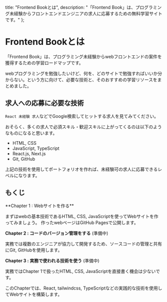 
  title: "Frontend Bookとは",
  description: "「Frontend Book」は、プログラミング未経験からフロントエンドエンジニアの求人に応募するための無料学習サイトです。"
};

# Frontend Bookとは

「Frontend Book」は、プログラミング未経験からwebフロントエンドの案件を獲得するための学習ロードマップです。

webプログラミングを勉強したいけど、何を、どのサイトで勉強すればいいか分からない。という方に向けて、必要な技術と、そのおすすめの学習リソースをまとめました。

## 求人への応募に必要な技術

`React 未経験 求人`などでGoogle検索してヒットする求人を見てみてください。

おそらく、多くの求人で必須スキル・歓迎スキルに上がってくるのは以下のようなものになると思います。

- HTML, CSS
- JavaScript, TypeScript
- React.js, Next.js
- Git, GitHub

上記の技術を使用してポートフォリオを作れば、未経験可の求人に応募できるレベルになります。

## もくじ

<Link href="./getting-start">
  **Chapter 1 : Webサイトを作る**
</Link>

まずはwebの基本技術であるHTML, CSS, JavaScriptを使ってWebサイトを作ってみましょう。
作ったwebページはGitHub Pagesで公開します。

**Chapter 2 : コードのバージョン管理をする** (準備中)

実務では複数のエンジニアが協力して開発するため、ソースコードの管理と共有にGit, GitHubを使用します。

**Chapter 3 : 実務で使われる技術を使う** (準備中)

実務ではChapter 1で扱ったHTML, CSS, JavaScriptを直接書く機会は少ないです。

このChapterでは、React, tailwindcss, TypeScriptなどの実践的な技術を使用してWebサイトを構築します。

